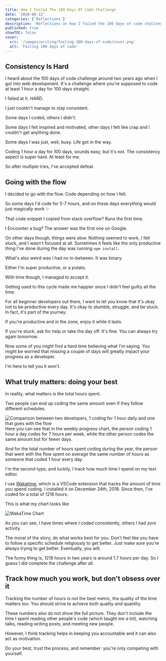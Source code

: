 ```yaml
---
title: How I Failed The 100 Days Of Code Challenge
date: '2020-08-12'
categories: ['Reflections']
description: 'Reflections on how I failed the 100 days of code challenge'
published: true
showTOC: false
cover:
  src: '/images/writing/failing-100-days-of-code/cover.png'
  alt: 'Failing 100 days of code'
---
```


## Consistency Is Hard

I heard about the 100 days of code challenge around two years ago when I got into web development. It's a challenge where you're supposed to code at least 1 hour a day for 100 days straight.

I failed at it. _HARD_.

I just couldn't manage to stay consistent.

Some days I coded, others I didn't.

Some days I felt inspired and motivated, other days I felt like crap and I couldn't get anything done.

Some days I was just, well, busy. Life got in the way.

Coding 1 hour a day for 100 days, sounds easy, but it's not. The consistency aspect is super hard. At least for me.

So after multiple tries, I've accepted defeat.

## Going with the flow

I decided to go with the flow. Code depending on how I felt.

So some days I'd code for 5-7 hours, and on these days everything would just magically work ✨

That code snippet I copied from stack overflow? Runs the first time.

I Encounter a bug? The answer was the first one on Google.

On other days though, things were _slow._ Nothing seemed to work, I felt stuck, and I wasn't focused at all. Sometimes it feels like the only productive thing I've done during the day was running `npm install`.

What's also weird was I had no in-between. It was binary.

Either I'm super productive, or a potato.

With time though, I managed to accept it.

Getting used to this cycle made me happier since I didn't feel guilty all the time.

For all beginner developers out there, I want to let you know that It's okay not to be productive every day. It's okay to stumble, struggle, and be stuck. In fact, it's part of the journey.

If you're productive and in the zone, enjoy it while it lasts.

If you're stuck, ask for help or take the day off. It's fine. You can always try again tomorrow.

Now some of you might find a hard time believing what I'm saying. You might be worried that missing a couple of days will greatly impact your progress as a developer.

I'm here to tell you it won't.

## What truly matters: doing your best

In reality, what matters is the _total_ hours spent.

Two people can end up coding the same amount even if they follow different schedules.

![Comparison between two developers, 1 coding for 1 hour daily and one that goes with the flow](https://dev-to-uploads.s3.amazonaws.com/i/6wkpqcgg0wu31o7hzi4h.png)
Here you can see that in the weekly progress chart, the person coding 1 hour a day codes for 7 hours per week, while the other person codes the same amount but for fewer days.

And for the total number of hours spent coding during the year, the person that went with the flow spent on average the same number of hours as someone that coded 1 hour every day.

I'm the second type, and luckily, I track how much time I spend on my text editor.

I use [Wakatime](https://wakatime.com), which is a VSCode extension that tracks the amount of time you spend coding. I installed it on December 24th, 2018. Since then, I've coded for a total of 1218 hours.

This is what my chart looks like

![WakaTime Chart](https://dev-to-uploads.s3.amazonaws.com/i/ai5rsgttne3aczehttjd.png)

As you can see, I have times where I coded consistently, others I had _zero_ activity.

The moral of the story, do what works best for you.
Don't feel like you have to follow a specific schedule religiously to get better. Just make sure you're always trying to get better. Eventually, you will.

The funny thing is, 1218 hours in two years is around 1.7 hours per day. So I guess I did complete the challenge after all.

## Track how much you work, but don't obsess over it

Tracking the number of hours is not the best metric, the quality of the time matters too. You should strive to achieve both quality _and_ quantity.

These numbers also do not show the full picture. They don't include the time I spent reading other people's code (which taught me _a lot_), watching talks, reading writing posts, and meeting new people.

However, I think tracking helps in keeping you accountable and it can also act as motivation.

Do your best, trust the process, and remember: you're only competing with yourself.
